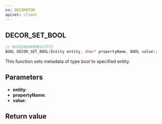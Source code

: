 ```yaml
---
ns: DECORATOR
apiset: client
---
```

## DECOR_SET_BOOL

```c
// 0xFE26E4609B1C3772
BOOL DECOR_SET_BOOL(Entity entity, char* propertyName, BOOL value);
```

This function sets metadata of type bool to specified entity.


## Parameters
* **entity**:
* **propertyName**:
* **value**:

## Return value